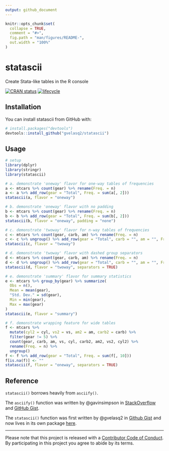 ```yaml
---
output: github_document
---
```


<!-- README.md is generated from README.Rmd. Please edit that file -->

```r
knitr::opts_chunk$set(
  collapse = TRUE,
  comment = "#>",
  fig.path = "man/figures/README-",
  out.width = "100%"
)
```
# statascii

Create Stata-like tables in the R console

[![CRAN status](http://www.r-pkg.org/badges/version/statascii)](https://cran.r-project.org/package=statascii)
[![lifecycle](https://img.shields.io/badge/lifecycle-experimental-orange.svg)](https://www.tidyverse.org/lifecycle/#experimental)

## Installation

You can install statascii from GitHub with:

```r
# install.packages("devtools")
devtools::install_github("gvelasq2/statascii")
```

## Usage

```r
# setup
library(dplyr)
library(stringr)
library(statascii)

# a. demonstrate 'oneway' flavor for one-way tables of frequencies
a <- mtcars %>% count(gear) %>% rename(Freq. = n)
a <- a %>% add_row(gear = "Total", Freq. = sum(a[, 2]))
statascii(a, flavor = "oneway")

# b. demonstrate 'oneway' flavor with no padding
b <- mtcars %>% count(gear) %>% rename(Freq. = n)
b <- b %>% add_row(gear = "Total", Freq. = sum(b[, 2]))
statascii(b, flavor = "oneway", padding = "none")

# c. demonstrate 'twoway' flavor for n-way tables of frequencies
c <- mtcars %>% count(gear, carb, am) %>% rename(Freq. = n)
c <- c %>% ungroup() %>% add_row(gear = "Total", carb = "", am = "", Freq. = sum(c[, 4]))
statascii(c, flavor = "twoway")

# d. demonstrate 'twoway' flavor with dashed group separators
d <- mtcars %>% count(gear, carb, am) %>% rename(Freq. = n)
d <- d %>% ungroup() %>% add_row(gear = "Total", carb = "", am = "", Freq. = sum(d[, 4]))
statascii(d, flavor = "twoway", separators = TRUE)

# e. demonstrate 'summary' flavor for summary statistics
e <- mtcars %>% group_by(gear) %>% summarize(
  Obs = n(),
  Mean = mean(gear),
  "Std. Dev." = sd(gear),
  Min = min(gear),
  Max = max(gear)
)
statascii(e, flavor = "summary")

# f. demonstrate wrapping feature for wide tables
f <- mtcars %>%
  mutate(cyl2 = cyl, vs2 = vs, am2 = am, carb2 = carb) %>%
  filter(gear != 5) %>%
  count(gear, carb, am, vs, cyl, carb2, am2, vs2, cyl2) %>%
  rename(Freq. = n) %>%
  ungroup()
f <- f %>% add_row(gear = "Total", Freq. = sum(f[, 10]))
f[is.na(f)] <- ""
statascii(f, flavor = "oneway", separators = TRUE)
```

## Reference

`statascii()` borrows heavily from `asciify()`.

The `asciify()` function was written by @gavinsimpson in [StackOverflow](https://stackoverflow.com/questions/13011383) and [GitHub Gist](https://gist.github.com/gavinsimpson).

The `statascii()` function was first written by @gvelasq2 in [Github Gist](https://gist.github.com/gvelasq2) and now lives in its own package [here](https://github.com/gvelasq2/statascii).

---
Please note that this project is released with a [Contributor Code of Conduct](CODE_OF_CONDUCT.md).
By participating in this project you agree to abide by its terms.